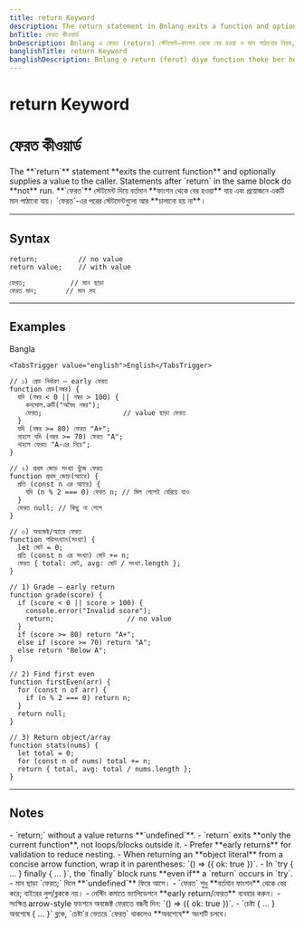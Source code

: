 ```yaml
---
title: return Keyword
description: The return statement in Bnlang exits a function and optionally returns a value. Examples in English, Bangla, and Banglish.
bnTitle: ফেরত কীওয়ার্ড
bnDescription: Bnlang এ ফেরত (return) স্টেটমেন্ট—ফাংশন থেকে বের হওয়া ও মান পাঠানোর নিয়ম, বাংলা উদাহরণসহ।
banglishTitle: return Keyword
banglishDescription: Bnlang e return (ferot) diye function theke ber howa ebong value dewa — English, Bangla, Banglish example.
---
```


# <I18nEnglish>return Keyword</I18nEnglish>
# <I18nBangla>ফেরত কীওয়ার্ড</I18nBangla>


<I18nEnglish>
The **`return`** statement **exits the current function** and optionally supplies a value to the caller.  
Statements after `return` in the same block do **not** run.
</I18nEnglish>

<I18nBangla>
**`ফেরত`** স্টেটমেন্ট দিয়ে বর্তমান **ফাংশন থেকে বের হওয়া** যায় এবং প্রয়োজনে একটি মান পাঠানো যায়।  
`ফেরত`-এর পরের স্টেটমেন্টগুলো আর **চালানো হয় না**।
</I18nBangla>



---

## Syntax

<I18nEnglish>

```bnl
return;          // no value
return value;    // with value
```
</I18nEnglish>

<I18nBangla>

```bnl
ফেরত;           // মান ছাড়া
ফেরত মান;       // মান সহ
```
</I18nBangla>



---

## Examples

<Tabs defaultValue="bangla" className="w-full">
  <TabsList>
    <TabsTrigger value="bangla">Bangla</TabsTrigger>
    
    <TabsTrigger value="english">English</TabsTrigger>
  </TabsList>

  <TabsContent value="bangla">

```bnl
// ১) গ্রেড নির্ধারণ — early ফেরত
function গ্রেড(নম্বর) {
  যদি (নম্বর < 0 || নম্বর > 100) {
    কনসোল.ত্রুটি("অবৈধ নম্বর");
    ফেরত;                    // value ছাড়া ফেরত
  }
  যদি (নম্বর >= 80) ফেরত "A+";
  নাহলে যদি (নম্বর >= 70) ফেরত "A";
  নাহলে ফেরত "A-এর নিচে";
}

// ২) প্রথম জোড় সংখ্যা খুঁজে ফেরত
function প্রথম_জোড়(অ্যারে) {
  প্রতি (const n এর অ্যারে) {
    যদি (n % 2 === 0) ফেরত n; // মিল পেলেই বেরিয়ে যাও
  }
  ফেরত null; // কিছু না পেলে
}

// ৩) অবজেক্ট/অ্যারে ফেরত
function পরিসংখ্যান(সংখ্যা) {
  let মোট = 0;
  প্রতি (const n এর সংখ্যা) মোট += n;
  ফেরত { total: মোট, avg: মোট / সংখ্যা.length };
}
```
  </TabsContent>

  

  <TabsContent value="english">

```bnl
// 1) Grade — early return
function grade(score) {
  if (score < 0 || score > 100) {
    console.error("Invalid score");
    return;                  // no value
  }
  if (score >= 80) return "A+";
  else if (score >= 70) return "A";
  else return "Below A";
}

// 2) Find first even
function firstEven(arr) {
  for (const n of arr) {
    if (n % 2 === 0) return n;
  }
  return null;
}

// 3) Return object/array
function stats(nums) {
  let total = 0;
  for (const n of nums) total += n;
  return { total, avg: total / nums.length };
}
```
  </TabsContent>
</Tabs>

---

## Notes

<I18nEnglish>
- `return;` without a value returns **`undefined`**.  
- `return` exits **only the current function**, not loops/blocks outside it.  
- Prefer **early returns** for validation to reduce nesting.  
- When returning an **object literal** from a concise arrow function, wrap it in parentheses: `() => ({ ok: true })`.  
- In `try { ... } finally { ... }`, the `finally` block runs **even if** a `return` occurs in `try`.
</I18nEnglish>

<I18nBangla>
- মান ছাড়া `ফেরত;` দিলে **`undefined`** ফিরে আসে।  
- `ফেরত` শুধু **বর্তমান ফাংশন** থেকে বের করে; বাইরের লুপ/ব্লককে নয়।  
- নেস্টিং কমাতে ভ্যালিডেশনে **early return/ফেরত** ব্যবহার করুন।  
- সংক্ষিপ্ত arrow-style ফাংশনে অবজেক্ট ফেরাতে বন্ধনী দিন: `() => ({ ok: true })`.  
- `চেষ্টা { ... } অবশেষে { ... }` ব্লকে, `চেষ্টা`র ভেতরে `ফেরত` থাকলেও **অবশেষে** অংশটি চলবে।
</I18nBangla>



